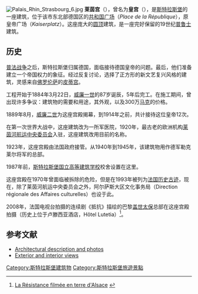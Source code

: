 [[Image:Palais_Rhin_Strasbourg_6.jpg|thumb]]
'''莱茵宫'''（{{lang-fr|Palais du Rhin}}），曾名为'''皇宫'''（{{lang-de|Kaiserpalast}}），是[[斯特拉斯堡|斯特拉斯堡]]的一座建筑，位于该市东北部德国区的[[共和国广场_(斯特拉斯堡)|共和国广场]]（''Place de la République''），原皇帝广场（''Kaiserplatz''）。这座庞大的[[圆顶|圆顶]]建筑，是一座完好保留的19世纪[[普鲁士|普鲁士]]建筑。

==历史==
[[普法战争|普法战争]]之后，斯特拉斯堡归属德国，面临接待德国皇帝的问题。最后，他们准备建立一个帝国权力的象征。经过反复讨论，选择了正方形的新文艺复兴风格的建筑，灵感来自[[佛罗伦萨|佛罗伦萨]]的[[皮蒂宫|皮蒂宫]]。 

工程开始于1884年3月22日，[[威廉一世_(德国)|威廉一世]]的87岁诞辰，5年后完工。在施工期间，曾出现许多争议：建筑物的需要和用途，其外观，以及300万[[德国马克|马克]]的价格。

1889年8月，[[威廉二世_(德国)|威廉二世]]为这座宫殿揭幕，到1914年之前，共计接待这位皇帝12次。   

在第一次世界大战中，这座建筑改为一所军医院，1920年，最古老的欧洲机构[[莱茵河航运中央委员会|莱茵河航运中央委员会]]入驻，这座建筑改用目前的名称。

1923年，这座宫殿由法国政府接管。从1940年到1945年，该建筑物用作德军勒克莱尔将军的总部。

1987年前，[[斯特拉斯堡国立高等建筑学校|斯特拉斯堡国立高等建筑学校]]校舍设置在这里。

这座宫殿在1970年曾面临被拆除的危险，但是在1993年被列为[[法国历史遗迹|法国历史古迹]]，现在，除了莱茵河航运中央委员会之外，阿尔萨斯大区文化事务局（Direction régionale des Affaires culturelles）也设于此。

2008年，法国电视台拍摄的连续剧《抵抗》描绘的巴黎[[盖世太保|盖世太保]]总部在这座宫殿拍摄（历史上位于卢滕西亚酒店，Hôtel Lutetia）<ref>[http://www.dna.fr/articles/200802/03/la-resistance-filmee-en-terre-alsace,region,000001551.php La Résistance filmée en terre d'Alsace] {{Webarchive|url=https://archive.is/20120802013140/http://www.dna.fr/articles/200802/03/la-resistance-filmee-en-terre-alsace,region,000001551.php |date=2012-08-02 }} {{fr icon}}</ref>。

== 参考文献 ==
{{Commonscat|Palais du Rhin}}
*[https://web.archive.org/web/20070311190311/http://www.alsace.culture.gouv.fr/cgi/index_noframe.php?milieu=%2Ffr%2Fladrac%2Fmilieu.htm&page=http%3A%2F%2Fwww.alsace.culture.gouv.fr%2Ffr%2Fladrac%2Fpalais.html Architectural description and photos] {{fr icon}}
*[https://web.archive.org/web/20150604001137/http://www.archi-strasbourg.org/adresse-2_place_de_la_R%C3%A9publique_Tribunal-R%C3%A9publique_Strasbourg-77.html?check=1&archiIdAdresse=77&archiAffichage=adresseDetail&debut= Exterior and interior views] {{fr icon}}
{{reflist}}

{{coord|48|35|16|N|7|45|09|E|region:FR-A_type:landmark_source:dewiki|display=title}}

[[Category:斯特拉斯堡建筑物|Category:斯特拉斯堡建筑物]]
[[Category:斯特拉斯堡旅遊景點|Category:斯特拉斯堡旅遊景點]]